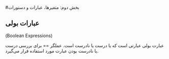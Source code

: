 #بخش دوم:  متغیرها، عبارات و دستورات
‌

## عبارات بولی 
([Boolean Expressions]{dir=ltr})

عبارت بولی عبارتی است که یا درست یا نادرست است.
عملگر  == برای بررسی درست یا نادرست بودن عبارت مورد استفاده قرار می‌گیرد. 
